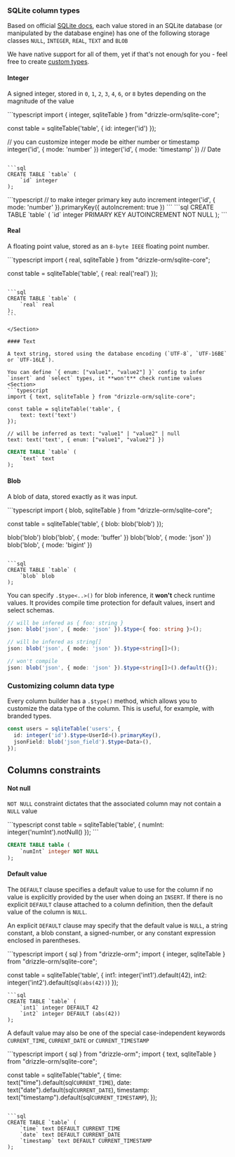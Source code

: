 
### SQLite column types

Based on official [SQLite docs](https://www.sqlite.org/datatype3.html),
each value stored in an SQLite database (or manipulated by the database engine)
has one of the following storage classes `NULL`, `INTEGER`, `REAL`, `TEXT` and `BLOB`

We have native support for all of them, yet if that's not enough for you - feel free to create [custom types](../custom-types).

#### Integer

A signed integer, stored in `0`, `1`, `2`, `3`, `4`, `6`, or `8` bytes depending on the magnitude of the value

<Section>
```typescript
import { integer, sqliteTable } from "drizzle-orm/sqlite-core";

const table = sqliteTable('table', {
	id: integer('id')
});

// you can customize integer mode be either number or timestamp
integer('id', { mode: 'number' })
integer('id', { mode: 'timestamp' }) // Date

````

```sql
CREATE TABLE `table` (
	`id` integer
);
````

</Section>

<Section>
```typescript
// to make integer primary key auto increment
integer('id', { mode: 'number' }).primaryKey({ autoIncrement: true })
```
```sql
CREATE TABLE `table` (
	`id` integer PRIMARY KEY AUTOINCREMENT NOT NULL
);
```
</Section>

#### Real

A floating point value, stored as an `8-byte IEEE` floating point number.

<Section>
```typescript
import { real, sqliteTable } from "drizzle-orm/sqlite-core";

const table = sqliteTable('table', {
	real: real('real')
});

````

```sql
CREATE TABLE `table` (
	`real` real
);
```

</Section>

#### Text

A text string, stored using the database encoding (`UTF-8`, `UTF-16BE` or `UTF-16LE`).

You can define `{ enum: ["value1", "value2"] }` config to infer `insert` and `select` types, it **won't** check runtime values
<Section>
```typescript
import { text, sqliteTable } from "drizzle-orm/sqlite-core";

const table = sqliteTable('table', {
	text: text('text')
});

// will be inferred as text: "value1" | "value2" | null
text: text('text', { enum: ["value1", "value2"] })
````

```sql
CREATE TABLE `table` (
	`text` text
);
````

</Section>

#### Blob

A blob of data, stored exactly as it was input.

<Section>
```typescript
import { blob, sqliteTable } from "drizzle-orm/sqlite-core";

const table = sqliteTable('table', {
	blob: blob('blob')
});

blob('blob')
blob('blob', { mode: 'buffer' })
blob('blob', { mode: 'json' })
blob('blob', { mode: 'bigint' })

````

```sql
CREATE TABLE `table` (
	`blob` blob
);
````

You can specify `.$type<..>()` for blob inference, it **won't** check runtime values. 
It provides compile time protection for default values, insert and select schemas.
```typescript
// will be infered as { foo: string }
json: blob('json', { mode: 'json' }).$type<{ foo: string }>();

// will be infered as string[]
json: blob('json', { mode: 'json' }).$type<string[]>();

// won't compile
json: blob('json', { mode: 'json' }).$type<string[]>().default({});
```

</Section>

### Customizing column data type

Every column builder has a `.$type()` method, which allows you to customize the data type of the column. This is useful, for example, with branded types.

```ts
const users = sqliteTable('users', {
  id: integer('id').$type<UserId>().primaryKey(),
  jsonField: blob('json_field').$type<Data>(),
});
```

## Columns constraints
#### Not null
`NOT NULL` constraint dictates that the associated column may not contain a `NULL` value
<Section>
```typescript
const table = sqliteTable('table', { 
	numInt: integer('numInt').notNull() 
});
```

```sql
CREATE TABLE table (
	`numInt` integer NOT NULL
);
```
</Section>

#### Default value

The `DEFAULT` clause specifies a default value to use for the column if no value
is explicitly provided by the user when doing an `INSERT`.
If there is no explicit `DEFAULT` clause attached to a column definition,
then the default value of the column is `NULL`.

An explicit `DEFAULT` clause may specify that the default value is `NULL`,
a string constant, a blob constant, a signed-number, or any constant expression enclosed in parentheses.

<Section>
```typescript
import { sql } from "drizzle-orm";
import { integer, sqliteTable } from "drizzle-orm/sqlite-core";

const table = sqliteTable('table', {
int1: integer('int1').default(42),
int2: integer('int2').default(sql`(abs(42))`)
});

```
```sql
CREATE TABLE `table` (
	`int1` integer DEFAULT 42
	`int2` integer DEFAULT (abs(42))
);
```
</Section>

A default value may also be one of the special case-independent keywords `CURRENT_TIME`, `CURRENT_DATE` or `CURRENT_TIMESTAMP`

<Section>
```typescript
import { sql } from "drizzle-orm";
import { text, sqliteTable } from "drizzle-orm/sqlite-core";

const table = sqliteTable("table", {
  time: text("time").default(sql`CURRENT_TIME`),
  date: text("date").default(sql`CURRENT_DATE`),
  timestamp: text("timestamp").default(sql`CURRENT_TIMESTAMP`),
});
```

```sql
CREATE TABLE `table` (
	`time` text DEFAULT CURRENT_TIME
	`date` text DEFAULT CURRENT_DATE
	`timestamp` text DEFAULT CURRENT_TIMESTAMP
);
```
</Section>

